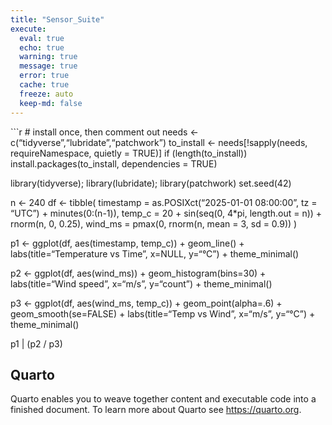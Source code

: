 ```yaml
---
title: "Sensor_Suite"
execute:
  eval: true
  echo: true
  warning: true
  message: true
  error: true
  cache: true
  freeze: auto
  keep-md: false
---
```


```r
# install once, then comment out
needs <- c("tidyverse","lubridate","patchwork")
to_install <- needs[!sapply(needs, requireNamespace, quietly = TRUE)]
if (length(to_install)) install.packages(to_install, dependencies = TRUE)

library(tidyverse); library(lubridate); library(patchwork)
set.seed(42)

n <- 240
df <- tibble(
  timestamp = as.POSIXct("2025-01-01 08:00:00", tz = "UTC") + minutes(0:(n-1)),
  temp_c    = 20 + sin(seq(0, 4*pi, length.out = n)) + rnorm(n, 0, 0.25),
  wind_ms   = pmax(0, rnorm(n, mean = 3, sd = 0.9))
)

p1 <- ggplot(df, aes(timestamp, temp_c)) + geom_line() +
  labs(title="Temperature vs Time", x=NULL, y="°C") + theme_minimal()

p2 <- ggplot(df, aes(wind_ms)) + geom_histogram(bins=30) +
  labs(title="Wind speed", x="m/s", y="count") + theme_minimal()

p3 <- ggplot(df, aes(wind_ms, temp_c)) + geom_point(alpha=.6) +
  geom_smooth(se=FALSE) + labs(title="Temp vs Wind", x="m/s", y="°C") + theme_minimal()

p1 | (p2 / p3)

## Quarto

Quarto enables you to weave together content and executable code into a finished document. To learn more about Quarto see <https://quarto.org>.
